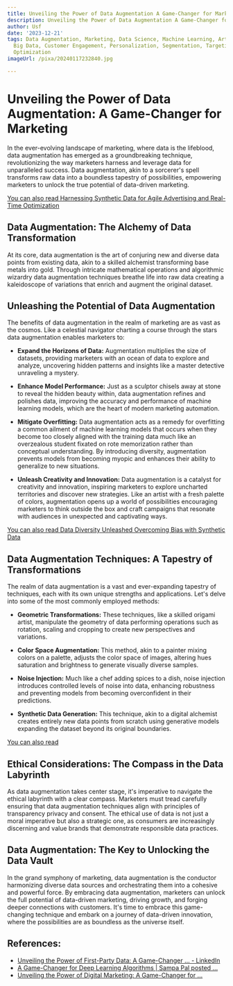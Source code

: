 ```yaml
---
title: Unveiling the Power of Data Augmentation A Game-Changer for Marketing
description: Unveiling the Power of Data Augmentation A Game-Changer for Marketing
author: Usf
date: '2023-12-21'
tags: Data Augmentation, Marketing, Data Science, Machine Learning, Artificial Intelligence,
  Big Data, Customer Engagement, Personalization, Segmentation, Targeting, Conversion
  Optimization
imageUrl: /pixa/20240117232840.jpg

---
```

# Unveiling the  Power of Data Augmentation: A Game-Changer for Marketing

In  the ever-evolving landscape of marketing, where data is the lifeblood, data augmentation has emerged as a groundbreaking technique,  revolutionizing the way  marketers harness and leverage data for unparalleled success. Data augmentation, akin to  a sorcerer's spell transforms raw data into a boundless tapestry of possibilities, empowering marketers to unlock the true potential  of  data-driven marketing.

[You can also  read Harnessing Synthetic Data for Agile  Advertising and Real-Time Optimization](Harnessing%20Synthetic%20Data%20for%20Agile%20Advertising%20and%20Real-Time%20Optimization)


## Data Augmentation: The Alchemy of Data Transformation

At its core,  data augmentation  is  the art of conjuring new and diverse data points from existing data, akin to a skilled alchemist transforming base metals into  gold. Through intricate mathematical operations and algorithmic  wizardry data augmentation techniques breathe life into raw data creating a kaleidoscope of variations that enrich and augment  the original dataset.

## Unleashing the Potential of Data Augmentation

The benefits of data augmentation in the realm of marketing are as vast as the cosmos. Like a celestial  navigator charting a course through the stars data augmentation  enables marketers to:

-  **Expand the Horizons of Data:** Augmentation multiplies the size  of datasets, providing marketers with an ocean of data to explore and analyze, uncovering hidden patterns and insights like a master detective unraveling a mystery.

- **Enhance Model Performance:** Just as  a sculptor chisels away at  stone to reveal the  hidden beauty within, data augmentation refines and polishes data, improving the accuracy and performance of machine learning models, which are the heart of  modern marketing automation.

- **Mitigate Overfitting:** Data augmentation acts as a remedy for overfitting  a common ailment  of machine learning  models that occurs when they become  too closely aligned with the training data much like an overzealous student fixated on rote memorization rather than conceptual understanding. By  introducing diversity,  augmentation prevents models from becoming myopic and enhances their ability to generalize to  new situations.

- **Unleash Creativity and Innovation:** Data augmentation  is a catalyst for  creativity and  innovation, inspiring marketers to explore  uncharted  territories and discover new strategies. Like an artist with a fresh palette  of colors, augmentation opens up a world of possibilities encouraging marketers to think outside the box and craft  campaigns that resonate with audiences  in unexpected  and captivating  ways.

[You can  also read Data Diversity Unleashed Overcoming Bias with  Synthetic Data](Data%20Diversity%20Unleashed%20Overcoming%20Bias%20with%20Synthetic%20Data)


## Data Augmentation Techniques: A Tapestry of Transformations

The realm of data augmentation is a vast and ever-expanding tapestry of techniques, each with  its  own unique strengths and applications. Let's delve into some  of the most commonly employed methods:

- **Geometric Transformations:** These techniques, like a skilled origami artist, manipulate the geometry of data performing operations  such as rotation, scaling and cropping to create new  perspectives and variations.

- **Color Space Augmentation:** This method,  akin to a painter mixing  colors on a palette, adjusts the color space of images, altering  hues  saturation and brightness to generate visually  diverse samples.

- **Noise Injection:** Much like a chef adding  spices to a dish, noise injection  introduces controlled levels of noise into data, enhancing robustness and preventing  models from becoming overconfident in their predictions.

- **Synthetic Data Generation:** This technique, akin to a digital  alchemist creates entirely new data points from scratch using generative models expanding the dataset beyond its original boundaries.

[You can also read ]()


## Ethical Considerations: The Compass in the Data Labyrinth

As data augmentation takes center stage, it's imperative to navigate the ethical labyrinth with a clear compass. Marketers must tread carefully ensuring that data augmentation techniques align with principles of transparency privacy and consent. The ethical  use  of data is not just a moral imperative but also a strategic  one, as consumers are increasingly discerning and value brands that demonstrate  responsible data practices.

## Data Augmentation: The Key to Unlocking the  Data Vault

In the grand symphony of marketing, data augmentation is the conductor harmonizing diverse data sources and orchestrating  them into  a cohesive and powerful force. By embracing data augmentation, marketers can unlock the  full potential of data-driven marketing, driving growth, and forging deeper connections with customers. It's time  to embrace this game-changing technique and embark on a  journey of data-driven  innovation, where the possibilities are as boundless as  the universe itself.

## References:
- [Unveiling the Power of First-Party Data: A Game-Changer ... - LinkedIn](https://www.linkedin.com/pulse/unveiling-power-first-party-data-game-changer-advertising)
- [A Game-Changer for Deep Learning Algorithms | Sampa Pal posted ...](https://www.linkedin.com/posts/sampa-pal-a65970147_data-augmentation-a-game-changer-for-deep-activity-7107934261571125248-eRbJ)
- [Unveiling the Power of Digital Marketing: A Game-Changer for ...](https://medium.com/@digijaguars/unveiling-the-power-of-digital-marketing-a-game-changer-for-business-success-965179e2b727)
